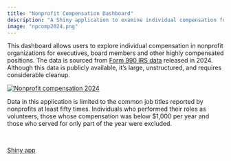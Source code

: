 ```yaml
---
title: "Nonprofit Compensation Dashboard"
description: "A Shiny application to examine individual compensation for highly compensated executives and staff and examine differences by nonprofit size and state."
image: "npcomp2024.png"
---
```


This dashboard allows users to explore individual compensation in nonprofit organizations for executives, board members and other highly compensated positions. The data is sourced from [Form 990 IRS data](https://www.irs.gov/charities-non-profits/form-990-series-downloads) released in 2024. Although this data is publicly available, it's large, unstructured, and requires considerable cleanup.\

[![Nonprofit compensation 2024](images/npcomp2024.png)](https://md6332.shinyapps.io/NonprofitComp2024/)

Data in this application is limited to the common job titles reported by nonprofits at least fifty times. Individuals who performed their roles as volunteers, those whose compensation was below \$1,000 per year and those who served for only part of the year were excluded.

<br>

<a href="https://md6332.shinyapps.io/Nonprofitcomp2024/" target="_blank">Shiny app</a> <br>

## 
